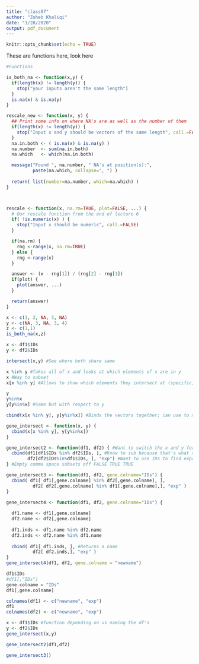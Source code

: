 ```yaml
---
title: "class07"
author: "Zoheb Khaliqi"
date: "1/28/2020"
output: pdf_document
---
```


```r
knitr::opts_chunk$set(echo = TRUE)
```

These are functions here, look here
```r
#Functions

is_both_na <- function(x,y) {
  if(length(x) != length(y)) {
    stop("your inputs aren't the same length")
  }
  is.na(x) & is.na(y)
}

rescale_new <- function(x, y) {
  ## Print some info on where NA's are as well as the number of them 
  if(length(x) != length(y)) {
    stop("Input x and y should be vectors of the same length", call.=FALSE)
  }
  na.in.both <- ( is.na(x) & is.na(y) )
  na.number  <- sum(na.in.both)
  na.which   <- which(na.in.both)

  message("Found ", na.number, " NA's at position(s):", 
          paste(na.which, collapse=", ") ) 
  
  return( list(number=na.number, which=na.which) )
}



rescale <- function(x, na.rm=TRUE, plot=FALSE, ...) {
  # Our rescale function from the end of lecture 6
  if( !is.numeric(x) ) {
    stop("Input x should be numeric", call.=FALSE)
  }

  if(na.rm) {
    rng <-range(x, na.rm=TRUE)
  } else {
    rng <-range(x)
  }

  answer <- (x - rng[1]) / (rng[2] - rng[1])
  if(plot) { 
    plot(answer, ...) 
  }

  return(answer)
}
```

```r
x <- c(1, 2, NA, 3, NA)
y <- c(NA, 3, NA, 3, 4)
z <- c(1,1)
is_both_na(x,z)
```



```r
x <- df1$IDs
y <- df2$IDs

intersect(x,y) #See where both share same 

x %in% y #Takes all of x and looks at which elements of x are in y
x #Way to subset
x[x %in% y] #Allows to show which elements they intersect at (specific); just taking the TRUE

y
y%in%x
y[y%in%x] #Same but with respect to y

cbind(x[x %in% y], y[y%in%x]) #Binds the vectors together; can use to make a function
```


```r
gene_intersect <- function(x, y) {
  cbind(x[x %in% y], y[y%in%x])
}

gene_intersect2 <- function(df1, df2) { #Want to switch the x and y for df's
  cbind(df1[df1$IDs %in% df2$IDs, ], #Know to sub because that's what x and y was defined as
        df2[df2$IDs%in%df1$IDs, ], "exp") #Want to use IDs to find expression data with it
} #Empty comma space subsets off FALSE TRUE TRUE 

gene_intersect3 <- function(df1, df2, gene.colname="IDs") { 
  cbind( df1[ df1[,gene.colname] %in% df2[,gene.colname], ], 
          df2[ df2[,gene.colname] %in% df1[,gene.colname],], "exp" )
}

gene_intersect4 <- function(df1, df2, gene.colname="IDs") { 
  
  df1.name <- df1[,gene.colname]
  df2.name <- df2[,gene.colname]
  
  df1.inds <- df1.name %in% df2.name
  df2.inds <- df2.name %in% df1.name
  
  cbind( df1[ df1.inds, ], #Returns a name
          df2[ df2.inds,], "exp" )
}
gene_intersect4(df1, df2, gene.colname = "newname")

df1$IDs
#df1[,"IDs"]
gene.colname = "IDs"
df1[,gene.colname]

colnames(df1) <- c("newname", "exp")
df1
colnames(df2) <- c("newname", "exp")

x <- df1$IDs #function depending on us naming the df's
y <- df2$IDs
gene_intersect(x,y)

gene_intersect2(df1,df2)

gene_intersect3()
```

